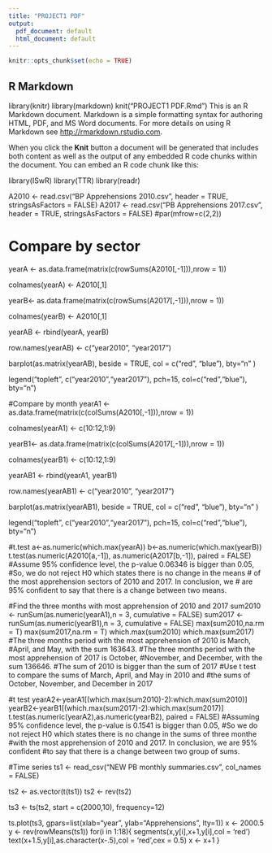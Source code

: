 ```yaml
---
title: "PROJECT1 PDF"
output:
  pdf_document: default
  html_document: default
---
```


```r
knitr::opts_chunk$set(echo = TRUE)
```

## R Markdown

library(knitr)
library(markdown)
knit("PROJECT1 PDF.Rmd")
This is an R Markdown document. Markdown is a simple formatting syntax for authoring HTML, PDF, and MS Word documents. For more details on using R Markdown see <http://rmarkdown.rstudio.com>.

When you click the **Knit** button a document will be generated that includes both content as well as the output of any embedded R code chunks within the document. You can embed an R code chunk like this:

library(ISwR)
library(TTR)
library(readr)

A2010 <- read.csv("BP Apprehensions 2010.csv", header = TRUE, stringsAsFactors = FALSE)
A2017 <- read.csv("PB Apprehensions 2017.csv", header = TRUE, stringsAsFactors = FALSE)
#par(mfrow=c(2,2))


# Compare by sector
yearA <- as.data.frame(matrix(c(rowSums(A2010[,-1])),nrow = 1))

colnames(yearA) <- A2010[,1]

yearB<- as.data.frame(matrix(c(rowSums(A2017[,-1])),nrow = 1))

colnames(yearB) <- A2010[,1]

yearAB <- rbind(yearA, yearB)

row.names(yearAB) <- c("year2010", "year2017")

barplot(as.matrix(yearAB), beside = TRUE, col = c("red", "blue"), bty="n" )

legend("topleft", c("year2010","year2017"), pch=15,  col=c("red","blue"),  bty="n")


#Compare by month
yearA1 <- as.data.frame(matrix(c(colSums(A2010[,-1])),nrow = 1))

colnames(yearA1) <- c(10:12,1:9)

yearB1<- as.data.frame(matrix(c(colSums(A2017[,-1])),nrow = 1))

colnames(yearB1) <- c(10:12,1:9)

yearAB1 <- rbind(yearA1, yearB1)

row.names(yearAB1) <- c("year2010", "year2017")

barplot(as.matrix(yearAB1), beside = TRUE, col = c("red", "blue"), bty="n" )

legend("topleft", c("year2010","year2017"), pch=15,  col=c("red","blue"),  bty="n")


#t.test
a<-as.numeric(which.max(yearA))
b<-as.numeric(which.max(yearB))
t.test(as.numeric(A2010[a,-1]), as.numeric(A2017[b,-1]), paired = FALSE)
#Assume 95% confidence level, the p-value 0.06346 is bigger than 0.05,
#So, we do not reject H0 which states there is no change in the means
# of the most apprehension sectors of 2010 and 2017. In conclusion, we
# are 95% confident to say that there is a change between two means.


#Find the three months with most apprehension of 2010 and 2017
sum2010 <- runSum(as.numeric(yearA1),n = 3, cumulative = FALSE)
sum2017 <- runSum(as.numeric(yearB1),n = 3, cumulative = FALSE)
max(sum2010,na.rm = T)
max(sum2017,na.rm = T)
which.max(sum2010)
which.max(sum2017)
#The three months period with the most apprehension of 2010 is March,
#April, and May, with the sum 163643. 
#The three months period with the most apprehension of 2017 is October,
#November, and December, with the sum 136646.
#The sum of 2010 is bigger than the sum of 2017
#Use t test to compare the sums of March, April, and May in 2010 and 
#the sums of  October, November, and December in 2017 

#t test
yearA2<-yearA1[(which.max(sum2010)-2):which.max(sum2010)]
yearB2<-yearB1[(which.max(sum2017)-2):which.max(sum2017)]
t.test(as.numeric(yearA2),as.numeric(yearB2), paired = FALSE)
#Assuming 95% confidence level, the p-value is 0.1541 is bigger than 0.05,
#So we do not reject H0 which states there is no change in the sums of three monthe
#with the most apprehension of 2010 and 2017. In conclusion, we are 95% confident
#to say that there is a change between two group of sums. 



#Time series
ts1 <- read_csv("NEW PB monthly summaries.csv", col_names = FALSE)

ts2 <- as.vector(t(ts1))
ts2 <- rev(ts2)

ts3 <- ts(ts2, start = c(2000,10), frequency=12)

ts.plot(ts3, gpars=list(xlab="year", ylab="Apprehensions", lty=1))
x <- 2000.5
y <- rev(rowMeans(ts1))
for(i in 1:18){
    segments(x,y[i],x+1,y[i],col = 'red')
    text(x+1.5,y[i],as.character(x-.5),col = 'red',cex = 0.5)
    x <- x+1
}

